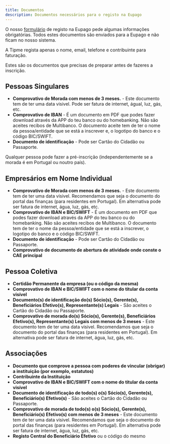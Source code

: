 ```yaml
---
title: Documentos
description: Documentos necessários para o registo na Eupago
---
```


O nosso [formulário](https://my.tipme.to/pt/metodos-de-pagamento/registo-eupago) de registo na Eupago pede algumas informações obrigatórias. Todos estes documentos são enviados para a Eupago e não ficam no nosso sistema.

A Tipme regista apenas o nome, email, telefone e contribuinte para faturação.

Estes são os documentos que precisas de preparar antes de fazeres a inscrição.

## Pessoas Singulares

- **Comprovativo de Morada com menos de 3 meses.** - Este documento tem de ter uma data visivel. Pode ser fatura de internet, águal, luz, gás, etc.
- **Comprovativo de IBAN** - É um documento em PDF que podes fazer download através da APP do teu banco ou do homebanking. Não são aceites recibos de Multibanco. O documento aceite tem de ter o nome da pessoa/entidade que se está a inscrever e, o logotipo do banco e o código BIC/SWIFT.
- **Documento de identificação** - Pode ser Cartão do Cidadão ou Passaporte.

Qualquer pessoa pode fazer a pré-inscrição (independentemente se a morada é em Portugal ou noutro país).

## Empresários em Nome Individual

- **Comprovativo de Morada com menos de 3 meses.** - Este documento tem de ter uma data visivel. Recomendamos que seja o documento do portal das finanças (para residentes em Portugal). Em alternativa pode ser fatura de internet, água, luz, gás, etc.
- **Comprovativo de IBAN e BIC/SWIFT** - É um documento em PDF que podes fazer download através da APP do teu banco ou do homebanking. Não são aceites recibos de Multibanco. O documento  tem de ter o nome da pessoa/entidade que se está a inscrever, o logotipo do banco e o código BIC/SWIFT.
- **Documento de identificação** - Pode ser Cartão do Cidadão ou Passaporte.
- **Comprovativo de documento de abertura de atividade onde conste o CAE principal**

## Pessoa Coletiva

- **Certidão Permanente da empresa (ou o código da mesma)**
- **Comprovativo de IBAN e BIC/SWIFT com o nome do titular da conta visível**
- **Documento(s) de identificação do(s) Sócio(s), Gerente(s), Beneficiários Efetivo(s), Representante(s) Legais** - São aceites o Cartão do Cidadão ou Passaporte.
- **Comprovativo de morada do(s) Sócio(s), Gerente(s), Beneficiários Efetivo(s), Representante(s) Legais com menos de 3 meses** - Este documento tem de ter uma data visivel. Recomendamos que seja o documento do portal das finanças (para residentes em Portugal). Em alternativa pode ser fatura de internet, água, luz, gás, etc.


## Associações

- **Documento que comprove a pessoa com poderes de vincular (obrigar) a instituição (por exemplo, estatutos)**
- **Contribuinte da Instituição**
- **Comprovativo de IBAN e BIC/SWIFT com o nome do titular da conta visível**
- **Documento de identificação de todo(s) o(s) Sócio(s), Gerente(s), Beneficiário(s) Efetivo(s)** - São aceites o Cartão do Cidadão ou Passaporte.
- **Comprovativo de morada de todo(s) o(s) Sócio(s), Gerente(s), Beneficiário(s) Efetivo(s) com menos de 3 meses** - Este documento tem de ter uma data visivel. Recomendamos que seja o documento do portal das finanças (para residentes em Portugal). Em alternativa pode ser fatura de internet, água, luz, gás, etc.
- **Registo Central do Beneficiário Efetivo** ou o código do mesmo
